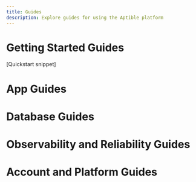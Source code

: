 ```yaml
---
title: Guides
description: Explore guides for using the Aptible platform
---
```


# Getting Started Guides

[Quickstart snippet]


# App Guides

<CardGroup cols={4}>
<Card title="How deploy via Docker Image" icon="book-open-reader" iconType="duotone" href="https://www.aptible.com/docs/direct-docker-image-deploy-example">
  </Card>
  <Card title="How to deploy to Aptible with CI/CD" icon="book-open-reader" iconType="duotone" href="https://www.aptible.com/docs/continuous-integration-provider-deployment">
    
  </Card>
  <Card title="How to explose a web app to the internet" icon="book-open-reader" iconType="duotone" href="https://www.aptible.com/docs/expose-web-app">
  </Card>
  <Card title="See more" icon="angles-right" href="https://www.aptible.com/docs/deployment-guides">
      
  </Card>
</CardGroup>


# Database Guides

<CardGroup cols={4}>
<Card title="How to automate database migrations" icon="book-open-reader" iconType="duotone" href="https://www.aptible.com/docs/automating-database-migrations">
  </Card>
  <Card title="How to upgrade PostgreSQL with Logical Replication" icon="book-open-reader" iconType="duotone" href="https://www.aptible.com/docs/logical-replication">
  </Card>
  <Card title="How to dump and restore MySQL" icon="book-open-reader" iconType="duotone" href="https://www.aptible.com/docs/mysql-dump-and-restore">
  </Card>
  <Card title="See more" icon="angles-right" href="https://www.aptible.com/docs/database-guides">
  </Card>
</CardGroup>

# Observability and Reliability Guides

<CardGroup cols={4}>
<Card title="How to deploy and use Grafana" icon="book-open-reader" iconType="duotone" href="https://www.aptible.com/docs/deploying-grafana-on-deploy">
  </Card>
  <Card title="How to set up Elasticsearch Log Rotation" icon="book-open-reader" iconType="duotone">
  </Card>
  <Card title="How to minimize downtime caused by AWS outages" icon="book-open-reader" iconType="duotone">
  </Card>
  <Card title="See more" icon="angles-right" href="https://www.aptible.com/docs/observability-guides">
  </Card>
</CardGroup>



# Account and Platform Guides

<CardGroup cols={4}>
<Card title="Best Practices Guide" icon="book-open-reader" iconType="duotone" href="https://www.aptible.com/docs/best-practices-guide">
  </Card>
  <Card title="How to achieve HIPAA compliance" icon="book-open-reader" iconType="duotone" href="https://www.aptible.com/docs/achieve-hipaa">
  </Card>
  <Card title="How to handle vulnerabilities found in security scans" icon="book-open-reader" iconType="duotone" href="https://www.aptible.com/docs/how-to-handle-vulnerabilities-found-in-security-scans">
  </Card>
  <Card title="See more" icon="angles-right" href="https://www.aptible.com/docs/platform-guides">
  </Card>
</CardGroup>
